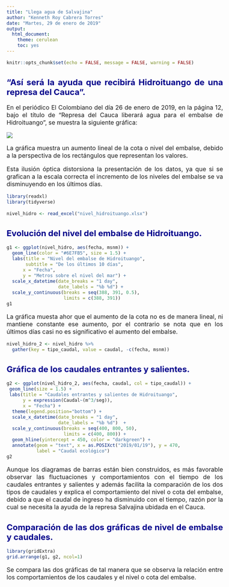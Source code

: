 ```yaml
---
title: "Llega agua de Salvajina"
author: "Kenneth Roy Cabrera Torres"
date: "Martes, 29 de enero de 2019"
output: 
  html_document: 
    theme: cerulean
    toc: yes
---
```




<style type="text/css">

body{ /* Normal  */
      font-size: 16px;
      text-align: justify;
  }
td {  /* Table  */
  font-size: 8px;
}
h1.title {
  font-size: 38px;
  color: DarkRed;
}
h1 { /* Header 1 */
  font-size: 28px;
  color: DarkBlue;
}
h2 { /* Header 2 */
    font-size: 22px;
  color: DarkBlue;
}
h3 { /* Header 3 */
  font-size: 18px;
  font-family: "Times New Roman", Times, serif;
  color: DarkBlue;
}
code.r{ /* Code block */
    font-size: 12px;
}
pre { /* Code block - determines code spacing between lines */
    font-size: 14px;
}
</style>

```r
knitr::opts_chunk$set(echo = FALSE, message = FALSE, warning = FALSE)
```


## "Así será la ayuda que recibirá Hidroituango de una represa del Cauca".

En el periódico El Colombiano del día 26 de enero de 2019, en la 
página 12, bajo el título de "Represa del Cauca liberará agua para 
el embalse de Hidroituango", se muestra la siguiente gráfica:

![](niveles2.png)


La gráfica muestra un aumento lineal de la cota o nivel del embalse,
debido a la perspectiva de los rectángulos que representan los valores.

Esta ilusión óptica distorsiona la presentación de los datos, ya que
si se grafican a la escala correcta el incremento de los niveles
del embalse se va disminuyendo en los últimos días.


```r
library(readxl)
library(tidyverse)
```

```r
nivel_hidro <- read_excel("nivel_hidroituango.xlsx")
```

## Evolución del nivel del embalse de Hidroituango.

```r
g1 <- ggplot(nivel_hidro, aes(fecha, msnm)) +
  geom_line(color = "#6E7FB5", size = 1.5) +
  labs(title = "Nivel del embalse de Hidroituango",
       subtitle = "De los últimos 10 días",
      x = "Fecha",
      y = "Metros sobre el nivel del mar") +
  scale_x_datetime(date_breaks = "1 day", 
                   date_labels = "%b %d") +
  scale_y_continuous(breaks = seq(388, 391, 0.5),
                     limits = c(388, 391))
g1
```

La gráfica muesta ahor que el aumento de la cota no es de manera lineal, 
ni mantiene constante ese aumento, por el contrario se nota que en los 
últimos días casi no es significativo el aumento del embalse.


```r
nivel_hidro_2 <- nivel_hidro %>%
  gather(key = tipo_caudal, value = caudal, -c(fecha, msnm))
```

## Gráfica de los caudales entrantes y salientes.

```r
g2 <- ggplot(nivel_hidro_2, aes(fecha, caudal, col = tipo_caudal)) +
 geom_line(size = 1.5) +
 labs(title = "Caudales entrantes y salientes de Hidroituango",
      y = expression(Caudal~(m^3/seg)),
      x = "Fecha") +
  theme(legend.position="bottom") +
  scale_x_datetime(date_breaks = "1 day", 
                   date_labels = "%b %d")  +
  scale_y_continuous(breaks = seq(400, 800, 50),
                     limits = c(400, 800)) +
  geom_hline(yintercept = 450, color = "darkgreen") +
  annotate(geom = "text", x = as.POSIXct("2019/01/19"), y = 470,
           label = "Caudal ecológico")
g2
```

Aunque los diagramas de barras están bien construidos,
es más favorable observar las fluctuaciones y comportamientos con el
tiempo de los caudales entrantes y salientes y además facilita la
comparación de los dos tipos de caudales y explica el comportamiento 
del nivel o cota del embalse, debido a que el caudal de ingreso ha disminuido
con el tiempo, razón por la cual se necesita la ayuda de la represa
Salvajina ubidada en el Cauca.


## Comparación de las dos gráficas de nivel de embalse y caudales.

```r
library(gridExtra)
grid.arrange(g1, g2, ncol=1)
```

Se compara las dos gráficas de tal manera que se observa la relación
entre los comportamientos de los caudales y el nivel o cota del embalse.


